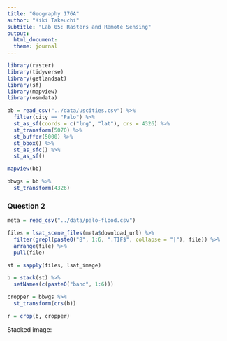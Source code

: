 ```yaml
---
title: "Geography 176A"
author: "Kiki Takeuchi"
subtitle: "Lab 05: Rasters and Remote Sensing"
output:
  html_document:
  theme: journal
---
```

```r
library(raster)
library(tidyverse)
library(getlandsat)
library(sf)
library(mapview)
library(osmdata)

bb = read_csv("../data/uscities.csv") %>%
  filter(city == "Palo") %>%
  st_as_sf(coords = c("lng", "lat"), crs = 4326) %>%
  st_transform(5070) %>%
  st_buffer(5000) %>%
  st_bbox() %>%
  st_as_sfc() %>%
  st_as_sf()

mapview(bb)

bbwgs = bb %>%
  st_transform(4326)

```

### Question 2

```r
meta = read_csv("../data/palo-flood.csv")

files = lsat_scene_files(meta$download_url) %>% 
  filter(grepl(paste0("B", 1:6, ".TIF$", collapse = "|"), file)) %>% 
  arrange(file) %>% 
  pull(file)

st = sapply(files, lsat_image)

b = stack(st) %>% 
  setNames(c(paste0("band", 1:6)))

cropper = bbwgs %>% 
  st_transform(crs(b))

r = crop(b, cropper)
```
Stacked image: 
